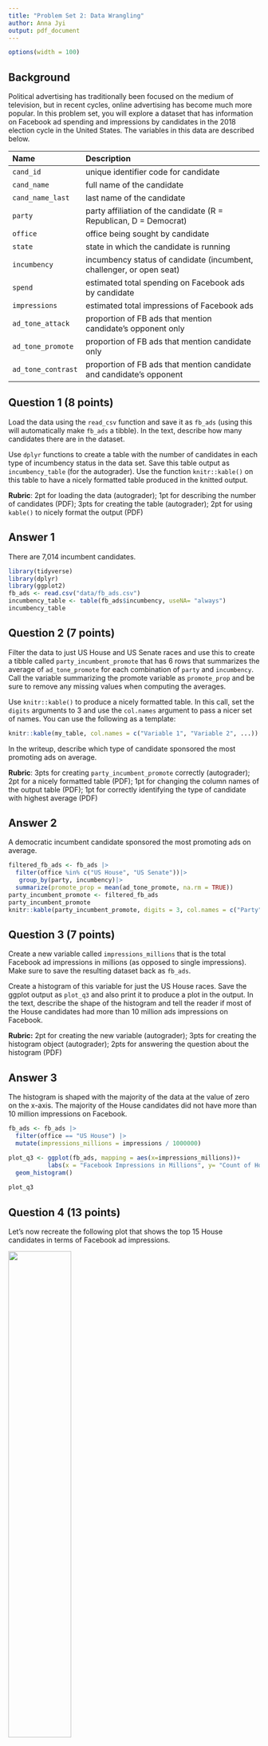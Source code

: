 ```yaml
---
title: "Problem Set 2: Data Wrangling"
author: Anna Jyi 
output: pdf_document
---
```



```r
options(width = 100)
```

## Background

Political advertising has traditionally been focused on the medium of television, but in recent cycles, online advertising has become much more popular. In this problem set, you will explore a dataset that has information on Facebook ad spending and impressions by candidates in the 2018 election cycle in the United States. The variables in this data are described below. 



| Name               | Description                                                          |
|:-------------------|:---------------------------------------------------------------------|
| `cand_id`          | unique identifier code for candidate                                 |
| `cand_name`        | full name of the candidate                                           |
| `cand_name_last`   | last name of the candidate                                           |
| `party`            | party affiliation of the candidate (R = Republican, D = Democrat)    |
| `office`           | office being sought by candidate                                     |
| `state`            | state in which the candidate is running                              |
| `incumbency`       | incumbency status of candidate (incumbent, challenger, or open seat) |
| `spend`            | estimated total spending on Facebook ads by candidate                |
| `impressions`      | estimated total impressions of Facebook ads                          |
| `ad_tone_attack`   | proportion of FB ads that mention candidate's opponent only          |
| `ad_tone_promote`  | proportion of FB ads that mention candidate only                     |
| `ad_tone_contrast` | proportion of FB ads that mention candidate and candidate's opponent |




\newpage

## Question 1 (8 points)

Load the data using the `read_csv` function and save it as `fb_ads` (using this will automatically make `fb_ads` a tibble). In the text, describe how many candidates there are in the dataset. 

Use `dplyr` functions to create a table with the number of candidates in each type of incumbency status in the data set. Save this table output as `incumbency_table` (for the autograder). Use the function `knitr::kable()` on this table to have a nicely formatted table produced in the knitted output. 

 **Rubric**: 2pt for loading the data (autograder); 1pt for describing the number of candidates (PDF); 3pts for creating the table (autograder); 2pt for using `kable()` to nicely format the output (PDF)

## Answer 1
There are 7,014 incumbent candidates. 
```r
library(tidyverse)
library(dplyr)
library(ggplot2)
fb_ads <- read.csv("data/fb_ads.csv") 
incumbency_table <- table(fb_ads$incumbency, useNA= "always")
incumbency_table
```


\newpage

## Question 2 (7 points)

Filter the data to just US House and US Senate races and use this to create a tibble called `party_incumbent_promote` that has 6 rows that summarizes the average of `ad_tone_promote` for each combination of `party` and `incumbency`. Call the variable summarizing the promote variable as `promote_prop` and be sure to remove any missing values when computing the averages. 

Use `knitr::kable()` to produce a nicely formatted table. In this call, set the `digits` arguments to 3 and use the `col.names` argument to pass a nicer set of names. You can use the following as a template:

```r
knitr::kable(my_table, col.names = c("Variable 1", "Variable 2", ...))
```

In the writeup, describe which type of candidate sponsored the most promoting ads on average. 

 **Rubric**: 3pts for creating `party_incumbent_promote` correctly (autograder); 2pt for a nicely formatted table (PDF); 1pt for changing the column names of the output table (PDF); 1pt for correctly identifying the type of candidate with highest average (PDF)

## Answer 2
A democratic incumbent candidate sponsored the most promoting ads on average. 
```r
filtered_fb_ads <- fb_ads |>
  filter(office %in% c("US House", "US Senate"))|>
   group_by(party, incumbency)|>
  summarize(promote_prop = mean(ad_tone_promote, na.rm = TRUE)) 
party_incumbent_promote <- filtered_fb_ads
party_incumbent_promote
knitr::kable(party_incumbent_promote, digits = 3, col.names = c("Party", "Incumbency Status", "Average Promotion Proportion")) 
```

\newpage

## Question 3 (7 points)


Create a new variable called `impressions_millions` that is the total Facebook ad impressions in millions (as opposed to single impressions). Make sure to save the resulting dataset back as `fb_ads`.

Create a histogram of this variable for just the US House races. Save the ggplot output as `plot_q3` and also print it to produce a plot in the output. In the text, describe the shape of the histogram and tell the reader if most of the House candidates had more than 10 million ads impressions on Facebook. 

 **Rubric:** 2pt for creating the new variable (autograder); 3pts for creating the histogram object (autograder); 2pts for answering the question about the histogram (PDF)

## Answer 3
The histogram is shaped with the majority of the data at the value of zero on the x-axis. The majority of the House candidates did not have more than 10 million impressions on Facebook. 
```r
fb_ads <- fb_ads |>
  filter(office == "US House") |> 
  mutate(impressions_millions = impressions / 1000000)

plot_q3 <- ggplot(fb_ads, mapping = aes(x=impressions_millions))+
           labs(x = "Facebook Impressions in Millions", y= "Count of House Candidates")+
  geom_histogram()
          
plot_q3
```


\newpage

## Question 4 (13 points)

Let's now recreate the following plot that shows the top 15 House candidates in terms of Facebook ad impressions. 

![](figures/house-spenders.png){width="50%"}

You should save the `ggplot` output as `fb_top_plot`. You should also write `fb_top_plot` on its own line in the chunk to produce the actual plot. The key features of this graph that you should replicate for the autograder are:

- The barplot should have candidate last names on the y-axis and the `impressions_millions` variable from question 3 on the x-axis. 
- The data feeding into the `ggplot` call should only have US House candidates and only the candidates with the highest 15 `impressions_millions` values. 
- The y-axis should be ordered in ascending values of `impressions_millions` so that the lowest values are at the bottom. You may want to manipulate `cand_name_last` to achieve this. 
- The fill color of the bar plot should be mapped to the `party` variable (but not globally!). 

You do not need to exactly match the labels, but you should have informative labels. The color does not need to match, but if you want to change the fill colors, you can use the `scale_fill_manual(values = c(R = "red", D = "blue"))` function (where you can change the red and blue to whatever you want). 

 **Rubric:** 3pts for correct axes (autograder); 3pts for correct data fed into `ggplot` (autograder); 3pts for the correct ordering of the y-axis (PDF); 3pts for fill being mapped to `party` (autograder); 1pt for plot being in knitted output and having informative labels (PDF)

## Answer 4
```r
fb_ads <- fb_ads |>
  filter(office == "US House") |> 
  slice_max(order_by = impressions_millions, n = 15) |>
  mutate(impressions_millions = impressions / 1000000) |>
  mutate(cand_name_last = reorder(cand_name_last, impressions_millions))
  
fb_top_plot <- ggplot(fb_ads, mapping = aes(x=impressions_millions,
                                            y=cand_name_last)) + 
                                              
   geom_bar(stat = "identity", width = 0.50, aes(fill = party), na.rm = TRUE) +
   labs(title = "Top 15 House Candidate Facebook Ad Impressions, 2017-18", x = "Facebook Ad Impressions (in millions)", y = "Candidates by Last Name") + 
   scale_fill_manual(values = c(R = "red", D = "blue"))
  
  
  
    
fb_top_plot
```

\newpage



# Code

```r

```
